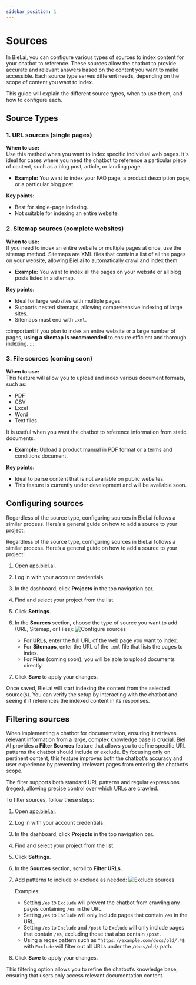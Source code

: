```yaml
---
sidebar_position: 1
---
```


# Sources

In Biel.ai, you can configure various types of sources to index content for your chatbot to reference.
These sources allow the chatbot to provide accurate and relevant answers based on the content you want to make accessible. Each source type serves different needs, depending on the scope of content you want to index.

This guide will explain the different source types, when to use them, and how to configure each.

## Source Types

### 1. **URL sources (single pages)**

**When to use:**  
Use this method when you want to index specific individual web pages. It's ideal for cases where you need the chatbot to reference a particular piece of content, such as a blog post, article, or landing page.

- **Example:** You want to index your FAQ page, a product description page, or a particular blog post.

**Key points:**
- Best for single-page indexing.
- Not suitable for indexing an entire website.

### 2. **Sitemap sources (complete websites)**

**When to use:**  
If you need to index an entire website or multiple pages at once, use the sitemap method. Sitemaps are XML files that contain a list of all the pages on your website, allowing Biel.ai to automatically crawl and index them.

- **Example:** You want to index all the pages on your website or all blog posts listed in a sitemap.

**Key points:**
- Ideal for large websites with multiple pages.
- Supports nested sitemaps, allowing comprehensive indexing of large sites.
- Sitemaps must end with `.xml`.

:::important
If you plan to index an entire website or a large number of pages, **using a sitemap is recommended** to ensure efficient and thorough indexing.
:::

### 3. **File sources (coming soon)**

**When to use:**  
This feature will allow you to upload and index various document formats, such as:

* PDF
* CSV
* Excel
* Word
* Text files

It is useful when you want the chatbot to reference information from static documents.

- **Example:** Upload a product manual in PDF format or a terms and conditions document.

**Key points:**
- Ideal to parse content that is not available on public websites.
- This feature is currently under development and will be available soon.

## Configuring sources

Regardless of the source type, configuring sources in Biel.ai follows a similar process. Here’s a general guide on how to add a source to your project:

Regardless of the source type, configuring sources in Biel.ai follows a similar process. Here’s a general guide on how to add a source to your project:

1. Open [app.biel.ai](https://app.biel.ai).
2. Log in with your account credentials.
3. In the dashboard, click **Projects** in the top navigation bar.
4. Find and select your project from the list.
5. Click **Settings**.
6. In the **Sources** section, choose the type of source you want to add (URL, Sitemap, or Files):
    ![Configure sources](./images/create-project.png)

    - For **URLs**, enter the full URL of the web page you want to index.
    - For **Sitemaps**, enter the URL of the `.xml` file that lists the pages to index.
    - For **Files** (coming soon), you will be able to upload documents directly.
7. Click **Save** to apply your changes.

Once saved, Biel.ai will start indexing the content from the selected source(s). You can verify the setup by interacting with the chatbot and seeing if it references the indexed content in its responses.

## Filtering sources

When implementing a chatbot for documentation, ensuring it retrieves relevant information from a large, complex knowledge base is crucial.
Biel AI provides a **Filter Sources** feature that allows you to define specific URL patterns the chatbot should include or exclude. 
By focusing only on pertinent content, this feature improves both the chatbot's accuracy and user experience by preventing irrelevant pages from entering the chatbot’s scope.

The filter supports both standard URL patterns and regular expressions (regex), allowing precise control over which URLs are crawled.

To filter sources, follow these steps:

1. Open [app.biel.ai](https://app.biel.ai).
2. Log in with your account credentials.
3. In the dashboard, click **Projects** in the top navigation bar.
4. Find and select your project from the list.
5. Click **Settings**.
6. In the **Sources** section, scroll to **Filter URLs**.
7. Add patterns to include or exclude as needed:
    ![Exclude sources](./images/exclude-url.png)
    
    Examples:
    * Setting `/es` to `Exclude` will prevent the chatbot from crawling any pages containing `/es` in the URL.
    * Setting `/es` to `Include` will only include pages that contain `/es` in the URL.
    * Setting `/es` to `Include` and `/post` to `Exclude` will only include pages that contain `/es`, excluding those that also contain `/post`.
    * Using a regex pattern such as `^https://example.com/docs/old/.*$` with `Exclude` will filter out all URLs under the `/docs/old/` path.

7. Click **Save** to apply your changes.

This filtering option allows you to refine the chatbot’s knowledge base, ensuring that users only access relevant documentation content.





